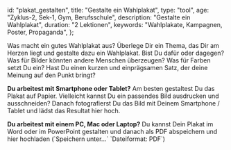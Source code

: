 
  id: "plakat_gestalten",
  title: "Gestalte ein Wahlplakat",
  type: "tool",
  age: "Zyklus-2, Sek-1, Gym, Berufsschule",
  description: "Gestalte ein Wahlplakat",
  duration: "2 Lektionen",
  keywords: "Wahlplakate, Kampagnen, Poster, Propaganda",
};

Was macht ein gutes Wahlplakat aus? Überlege Dir ein Thema, das Dir am Herzen liegt und gestalte dazu ein
Wahlplakat. Bist Du dafür oder dagegen? Was für Bilder könnten andere Menschen überzeugen? Was für Farben setzt Du ein?
Hast Du einen kurzen und einprägsamen Satz, der deine Meinung auf den Punkt bringt?

<ReadMore title="Nochmals etwas Inspiration gefällig?">
  <RandomPosters amount={5} />
</ReadMore>

<Info>
  <p><b>Du arbeitest mit Smartphone oder Tablet?</b> Am besten gestaltest Du das
  Plakat auf Papier. Vielleicht kannst Du ein passendes Bild ausdrucken und
  ausschneiden? Danach fotografierst Du das Bild mit Deinem Smartphone / Tablet
  und lädst das Resultat hier hoch.</p>

  <p><b>Du arbeitest mit einem PC, Mac oder Laptop?</b> Du kannst Dein Plakat im
  Word oder im PowerPoint gestalten und danach als PDF abspeichern und hier
  hochladen (`Speichern unter...` `Dateiformat: PDF`)</p>
</Info>

<UploadArea prompt="Plakat hochladen" card={meta.id} />

<Uploaded card={meta.id} />
